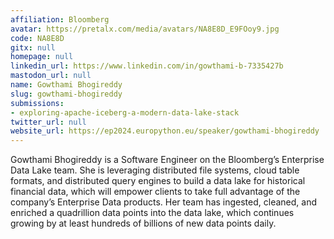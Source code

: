 ```yaml
---
affiliation: Bloomberg
avatar: https://pretalx.com/media/avatars/NA8E8D_E9FOoy9.jpg
code: NA8E8D
gitx: null
homepage: null
linkedin_url: https://www.linkedin.com/in/gowthami-b-7335427b
mastodon_url: null
name: Gowthami Bhogireddy
slug: gowthami-bhogireddy
submissions:
- exploring-apache-iceberg-a-modern-data-lake-stack
twitter_url: null
website_url: https://ep2024.europython.eu/speaker/gowthami-bhogireddy
---
```


Gowthami Bhogireddy is a Software Engineer on the Bloomberg’s Enterprise Data Lake team. She is leveraging distributed file systems, cloud table formats, and distributed query engines to build a data lake for historical financial data, which will empower clients to take full advantage of the company’s Enterprise Data products. Her team has ingested, cleaned, and enriched a quadrillion data points into the data lake, which continues growing by at least hundreds of billions of new data points daily.
